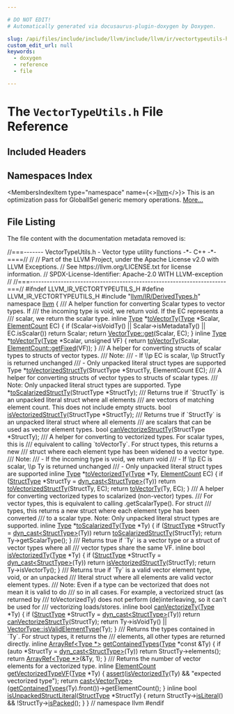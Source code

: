 ```yaml
---

# DO NOT EDIT!
# Automatically generated via docusaurus-plugin-doxygen by Doxygen.

slug: /api/files/include/include/llvm/include/llvm/ir/vectortypeutils-h
custom_edit_url: null
keywords:
  - doxygen
  - reference
  - file

---
```





# The `VectorTypeUtils.h` File Reference

<DoxygenPage pluginConfig={pluginConfig}>



## Included Headers

<IncludesList>
<IncludesListItem
  filePath="llvm/IR/DerivedTypes.h"
  permalink="/docs/api/files/include/include/llvm/include/llvm/ir/derivedtypes-h"
  isLocal="true" />
</IncludesList>

## Namespaces Index

<MembersIndex>

<MembersIndexItem
  type="namespace"
  name={<><a href="/docs/api/namespaces/llvm">llvm</a></>}>
This is an optimization pass for GlobalISel generic memory operations. <a href="/docs/api/namespaces/llvm/#details">More...</a>
</MembersIndexItem>

</MembersIndex>


## File Listing

The file content with the documentation metadata removed is:

<ProgramListing>

<Link id="l00001" /><CodeLine lineNumber="1"><span class="doxyHighlightComment">//===------- VectorTypeUtils.h - Vector type utility functions -&#42;- C++ -&#42;-====//</span></CodeLine>
<Link id="l00002" /><CodeLine lineNumber="2"><span class="doxyHighlightComment">//</span></CodeLine>
<Link id="l00003" /><CodeLine lineNumber="3"><span class="doxyHighlightComment">// Part of the LLVM Project, under the Apache License v2.0 with LLVM Exceptions.</span></CodeLine>
<Link id="l00004" /><CodeLine lineNumber="4"><span class="doxyHighlightComment">// See https://llvm.org/LICENSE.txt for license information.</span></CodeLine>
<Link id="l00005" /><CodeLine lineNumber="5"><span class="doxyHighlightComment">// SPDX-License-Identifier: Apache-2.0 WITH LLVM-exception</span></CodeLine>
<Link id="l00006" /><CodeLine lineNumber="6"><span class="doxyHighlightComment">//</span></CodeLine>
<Link id="l00007" /><CodeLine lineNumber="7"><span class="doxyHighlightComment">//===----------------------------------------------------------------------===//</span></CodeLine>
<Link id="l00008" /><CodeLine lineNumber="8"></CodeLine>
<Link id="l00009" /><CodeLine lineNumber="9"><span class="doxyHighlightPreprocessor">#ifndef LLVM&#95;IR&#95;VECTORTYPEUTILS&#95;H</span></CodeLine>
<Link id="l00010" /><CodeLine lineNumber="10"><span class="doxyHighlightPreprocessor">#define LLVM&#95;IR&#95;VECTORTYPEUTILS&#95;H</span></CodeLine>
<Link id="l00011" /><CodeLine lineNumber="11"></CodeLine>
<Link id="l00012" /><CodeLine lineNumber="12"><span class="doxyHighlightPreprocessor">#include &quot;<a href="/docs/api/files/include/include/llvm/include/llvm/ir/derivedtypes-h">llvm/IR/DerivedTypes.h</a>&quot;</span></CodeLine>
<Link id="l00013" /><CodeLine lineNumber="13"></CodeLine>
<Link id="l00014" /><CodeLine lineNumber="14"><span class="doxyHighlightKeyword">namespace </span><span class="doxyHighlight"><a href="/docs/api/namespaces/llvm">llvm</a> &#123;</span></CodeLine>
<Link id="l00015" /><CodeLine lineNumber="15"></CodeLine>
<Link id="l00016" /><CodeLine lineNumber="16"><span class="doxyHighlightComment">/// A helper function for converting Scalar types to vector types. If</span></CodeLine>
<Link id="l00017" /><CodeLine lineNumber="17"><span class="doxyHighlightComment">/// the incoming type is void, we return void. If the EC represents a</span></CodeLine>
<Link id="l00018" /><CodeLine lineNumber="18"><span class="doxyHighlightComment">/// scalar, we return the scalar type.</span></CodeLine>
<Link id="l00019" /><CodeLine lineNumber="19" lineLink="/docs/api/namespaces/llvm/#ae5262cc0e3a55bc74891cb8751d3b188"><span class="doxyHighlightKeyword">inline</span><span class="doxyHighlight"> <a href="/docs/api/classes/llvm/type">Type</a> &#42;<a href="/docs/api/namespaces/llvm/#ae5262cc0e3a55bc74891cb8751d3b188">toVectorTy</a>(<a href="/docs/api/classes/llvm/type">Type</a> &#42;Scalar, <a href="/docs/api/classes/llvm/elementcount">ElementCount</a> EC) &#123;</span></CodeLine>
<Link id="l00020" /><CodeLine lineNumber="20"><span class="doxyHighlight">  </span><span class="doxyHighlightKeywordFlow">if</span><span class="doxyHighlight"> (Scalar-&gt;isVoidTy() || Scalar-&gt;isMetadataTy() || EC.isScalar())</span></CodeLine>
<Link id="l00021" /><CodeLine lineNumber="21"><span class="doxyHighlight">    </span><span class="doxyHighlightKeywordFlow">return</span><span class="doxyHighlight"> Scalar;</span></CodeLine>
<Link id="l00022" /><CodeLine lineNumber="22"><span class="doxyHighlight">  </span><span class="doxyHighlightKeywordFlow">return</span><span class="doxyHighlight"> <a href="/docs/api/classes/llvm/vectortype/#a861be1e2092622462053c6d31dddbfd5">VectorType::get</a>(Scalar, EC);</span></CodeLine>
<Link id="l00023" /><CodeLine lineNumber="23"><span class="doxyHighlight">&#125;</span></CodeLine>
<Link id="l00024" /><CodeLine lineNumber="24"></CodeLine>
<Link id="l00025" /><CodeLine lineNumber="25" lineLink="/docs/api/namespaces/llvm/#a998af925aaf7778f8971a7ac616faefd"><span class="doxyHighlightKeyword">inline</span><span class="doxyHighlight"> <a href="/docs/api/classes/llvm/type">Type</a> &#42;<a href="/docs/api/namespaces/llvm/#ae5262cc0e3a55bc74891cb8751d3b188">toVectorTy</a>(<a href="/docs/api/classes/llvm/type">Type</a> &#42;Scalar, </span><span class="doxyHighlightKeywordType">unsigned</span><span class="doxyHighlight"> VF) &#123;</span></CodeLine>
<Link id="l00026" /><CodeLine lineNumber="26"><span class="doxyHighlight">  </span><span class="doxyHighlightKeywordFlow">return</span><span class="doxyHighlight"> <a href="/docs/api/namespaces/llvm/#ae5262cc0e3a55bc74891cb8751d3b188">toVectorTy</a>(Scalar, <a href="/docs/api/classes/llvm/elementcount/#a584cb8dfa0090b33a969c4dda27337f6">ElementCount::getFixed</a>(VF));</span></CodeLine>
<Link id="l00027" /><CodeLine lineNumber="27"><span class="doxyHighlight">&#125;</span></CodeLine>
<Link id="l00028" /><CodeLine lineNumber="28"></CodeLine>
<Link id="l00029" /><CodeLine lineNumber="29"><span class="doxyHighlightComment">/// A helper for converting structs of scalar types to structs of vector types.</span></CodeLine>
<Link id="l00030" /><CodeLine lineNumber="30"><span class="doxyHighlightComment">/// Note:</span></CodeLine>
<Link id="l00031" /><CodeLine lineNumber="31"><span class="doxyHighlightComment">///   - If \\p EC is scalar, \\p StructTy is returned unchanged</span></CodeLine>
<Link id="l00032" /><CodeLine lineNumber="32"><span class="doxyHighlightComment">///   - Only unpacked literal struct types are supported</span></CodeLine>
<Link id="l00033" /><CodeLine lineNumber="33"><span class="doxyHighlight">Type &#42;<a href="/docs/api/namespaces/llvm/#a77e211e8fb596ed21bb29f80aeacc211">toVectorizedStructTy</a>(StructType &#42;StructTy, ElementCount EC);</span></CodeLine>
<Link id="l00034" /><CodeLine lineNumber="34"></CodeLine>
<Link id="l00035" /><CodeLine lineNumber="35"><span class="doxyHighlightComment">/// A helper for converting structs of vector types to structs of scalar types.</span></CodeLine>
<Link id="l00036" /><CodeLine lineNumber="36"><span class="doxyHighlightComment">/// Note: Only unpacked literal struct types are supported.</span></CodeLine>
<Link id="l00037" /><CodeLine lineNumber="37"><span class="doxyHighlight">Type &#42;<a href="/docs/api/namespaces/llvm/#af3d7a362fea3dd362c790529f2afcbfa">toScalarizedStructTy</a>(StructType &#42;StructTy);</span></CodeLine>
<Link id="l00038" /><CodeLine lineNumber="38"></CodeLine>
<Link id="l00039" /><CodeLine lineNumber="39"><span class="doxyHighlightComment">/// Returns true if &#96;StructTy&#96; is an unpacked literal struct where all elements</span></CodeLine>
<Link id="l00040" /><CodeLine lineNumber="40"><span class="doxyHighlightComment">/// are vectors of matching element count. This does not include empty structs.</span></CodeLine>
<Link id="l00041" /><CodeLine lineNumber="41"><span class="doxyHighlightKeywordType">bool</span><span class="doxyHighlight"> <a href="/docs/api/namespaces/llvm/#af917412cc13ec525beaccfd6d149df70">isVectorizedStructTy</a>(StructType &#42;StructTy);</span></CodeLine>
<Link id="l00042" /><CodeLine lineNumber="42"></CodeLine>
<Link id="l00043" /><CodeLine lineNumber="43"><span class="doxyHighlightComment">/// Returns true if &#96;StructTy&#96; is an unpacked literal struct where all elements</span></CodeLine>
<Link id="l00044" /><CodeLine lineNumber="44"><span class="doxyHighlightComment">/// are scalars that can be used as vector element types.</span></CodeLine>
<Link id="l00045" /><CodeLine lineNumber="45"><span class="doxyHighlightKeywordType">bool</span><span class="doxyHighlight"> <a href="/docs/api/namespaces/llvm/#a15795bcb48d8b3c37995ae4459f0af7d">canVectorizeStructTy</a>(StructType &#42;StructTy);</span></CodeLine>
<Link id="l00046" /><CodeLine lineNumber="46"></CodeLine>
<Link id="l00047" /><CodeLine lineNumber="47"><span class="doxyHighlightComment">/// A helper for converting to vectorized types. For scalar types, this is</span></CodeLine>
<Link id="l00048" /><CodeLine lineNumber="48"><span class="doxyHighlightComment">/// equivalent to calling &#96;toVectorTy&#96;. For struct types, this returns a new</span></CodeLine>
<Link id="l00049" /><CodeLine lineNumber="49"><span class="doxyHighlightComment">/// struct where each element type has been widened to a vector type.</span></CodeLine>
<Link id="l00050" /><CodeLine lineNumber="50"><span class="doxyHighlightComment">/// Note:</span></CodeLine>
<Link id="l00051" /><CodeLine lineNumber="51"><span class="doxyHighlightComment">///   - If the incoming type is void, we return void</span></CodeLine>
<Link id="l00052" /><CodeLine lineNumber="52"><span class="doxyHighlightComment">///   - If \\p EC is scalar, \\p Ty is returned unchanged</span></CodeLine>
<Link id="l00053" /><CodeLine lineNumber="53"><span class="doxyHighlightComment">///   - Only unpacked literal struct types are supported</span></CodeLine>
<Link id="l00054" /><CodeLine lineNumber="54" lineLink="/docs/api/namespaces/llvm/#a88a03ab08f38a4de18c6fd653af33b80"><span class="doxyHighlightKeyword">inline</span><span class="doxyHighlight"> <a href="/docs/api/classes/llvm/type">Type</a> &#42;<a href="/docs/api/namespaces/llvm/#a88a03ab08f38a4de18c6fd653af33b80">toVectorizedTy</a>(<a href="/docs/api/classes/llvm/type">Type</a> &#42;Ty, <a href="/docs/api/classes/llvm/elementcount">ElementCount</a> EC) &#123;</span></CodeLine>
<Link id="l00055" /><CodeLine lineNumber="55"><span class="doxyHighlight">  </span><span class="doxyHighlightKeywordFlow">if</span><span class="doxyHighlight"> (<a href="/docs/api/classes/llvm/structtype">StructType</a> &#42;StructTy = <a href="/docs/api/namespaces/llvm/#a22eeee01734061ac1b31ccd994c49eef">dyn&#95;cast&lt;StructType&gt;</a>(Ty))</span></CodeLine>
<Link id="l00056" /><CodeLine lineNumber="56"><span class="doxyHighlight">    </span><span class="doxyHighlightKeywordFlow">return</span><span class="doxyHighlight"> <a href="/docs/api/namespaces/llvm/#a77e211e8fb596ed21bb29f80aeacc211">toVectorizedStructTy</a>(StructTy, EC);</span></CodeLine>
<Link id="l00057" /><CodeLine lineNumber="57"><span class="doxyHighlight">  </span><span class="doxyHighlightKeywordFlow">return</span><span class="doxyHighlight"> <a href="/docs/api/namespaces/llvm/#ae5262cc0e3a55bc74891cb8751d3b188">toVectorTy</a>(Ty, EC);</span></CodeLine>
<Link id="l00058" /><CodeLine lineNumber="58"><span class="doxyHighlight">&#125;</span></CodeLine>
<Link id="l00059" /><CodeLine lineNumber="59"></CodeLine>
<Link id="l00060" /><CodeLine lineNumber="60"><span class="doxyHighlightComment">/// A helper for converting vectorized types to scalarized (non-vector) types.</span></CodeLine>
<Link id="l00061" /><CodeLine lineNumber="61"><span class="doxyHighlightComment">/// For vector types, this is equivalent to calling .getScalarType(). For struct</span></CodeLine>
<Link id="l00062" /><CodeLine lineNumber="62"><span class="doxyHighlightComment">/// types, this returns a new struct where each element type has been converted</span></CodeLine>
<Link id="l00063" /><CodeLine lineNumber="63"><span class="doxyHighlightComment">/// to a scalar type. Note: Only unpacked literal struct types are supported.</span></CodeLine>
<Link id="l00064" /><CodeLine lineNumber="64" lineLink="/docs/api/namespaces/llvm/#a2267da61b22dd826078e409fbb63cb42"><span class="doxyHighlightKeyword">inline</span><span class="doxyHighlight"> <a href="/docs/api/classes/llvm/type">Type</a> &#42;<a href="/docs/api/namespaces/llvm/#a2267da61b22dd826078e409fbb63cb42">toScalarizedTy</a>(<a href="/docs/api/classes/llvm/type">Type</a> &#42;Ty) &#123;</span></CodeLine>
<Link id="l00065" /><CodeLine lineNumber="65"><span class="doxyHighlight">  </span><span class="doxyHighlightKeywordFlow">if</span><span class="doxyHighlight"> (<a href="/docs/api/classes/llvm/structtype">StructType</a> &#42;StructTy = <a href="/docs/api/namespaces/llvm/#a22eeee01734061ac1b31ccd994c49eef">dyn&#95;cast&lt;StructType&gt;</a>(Ty))</span></CodeLine>
<Link id="l00066" /><CodeLine lineNumber="66"><span class="doxyHighlight">    </span><span class="doxyHighlightKeywordFlow">return</span><span class="doxyHighlight"> <a href="/docs/api/namespaces/llvm/#af3d7a362fea3dd362c790529f2afcbfa">toScalarizedStructTy</a>(StructTy);</span></CodeLine>
<Link id="l00067" /><CodeLine lineNumber="67"><span class="doxyHighlight">  </span><span class="doxyHighlightKeywordFlow">return</span><span class="doxyHighlight"> Ty-&gt;getScalarType();</span></CodeLine>
<Link id="l00068" /><CodeLine lineNumber="68"><span class="doxyHighlight">&#125;</span></CodeLine>
<Link id="l00069" /><CodeLine lineNumber="69"></CodeLine>
<Link id="l00070" /><CodeLine lineNumber="70"><span class="doxyHighlightComment">/// Returns true if &#96;Ty&#96; is a vector type or a struct of vector types where all</span></CodeLine>
<Link id="l00071" /><CodeLine lineNumber="71"><span class="doxyHighlightComment">/// vector types share the same VF.</span></CodeLine>
<Link id="l00072" /><CodeLine lineNumber="72" lineLink="/docs/api/namespaces/llvm/#a3f2fa2581fd1c97422924fb764751e6a"><span class="doxyHighlightKeyword">inline</span><span class="doxyHighlight"> </span><span class="doxyHighlightKeywordType">bool</span><span class="doxyHighlight"> <a href="/docs/api/namespaces/llvm/#a3f2fa2581fd1c97422924fb764751e6a">isVectorizedTy</a>(<a href="/docs/api/classes/llvm/type">Type</a> &#42;Ty) &#123;</span></CodeLine>
<Link id="l00073" /><CodeLine lineNumber="73"><span class="doxyHighlight">  </span><span class="doxyHighlightKeywordFlow">if</span><span class="doxyHighlight"> (<a href="/docs/api/classes/llvm/structtype">StructType</a> &#42;StructTy = <a href="/docs/api/namespaces/llvm/#a22eeee01734061ac1b31ccd994c49eef">dyn&#95;cast&lt;StructType&gt;</a>(Ty))</span></CodeLine>
<Link id="l00074" /><CodeLine lineNumber="74"><span class="doxyHighlight">    </span><span class="doxyHighlightKeywordFlow">return</span><span class="doxyHighlight"> <a href="/docs/api/namespaces/llvm/#af917412cc13ec525beaccfd6d149df70">isVectorizedStructTy</a>(StructTy);</span></CodeLine>
<Link id="l00075" /><CodeLine lineNumber="75"><span class="doxyHighlight">  </span><span class="doxyHighlightKeywordFlow">return</span><span class="doxyHighlight"> Ty-&gt;isVectorTy();</span></CodeLine>
<Link id="l00076" /><CodeLine lineNumber="76"><span class="doxyHighlight">&#125;</span></CodeLine>
<Link id="l00077" /><CodeLine lineNumber="77"></CodeLine>
<Link id="l00078" /><CodeLine lineNumber="78"><span class="doxyHighlightComment">/// Returns true if &#96;Ty&#96; is a valid vector element type, void, or an unpacked</span></CodeLine>
<Link id="l00079" /><CodeLine lineNumber="79"><span class="doxyHighlightComment">/// literal struct where all elements are valid vector element types.</span></CodeLine>
<Link id="l00080" /><CodeLine lineNumber="80"><span class="doxyHighlightComment">/// Note: Even if a type can be vectorized that does not mean it is valid to do</span></CodeLine>
<Link id="l00081" /><CodeLine lineNumber="81"><span class="doxyHighlightComment">/// so in all cases. For example, a vectorized struct (as returned by</span></CodeLine>
<Link id="l00082" /><CodeLine lineNumber="82"><span class="doxyHighlightComment">/// toVectorizedTy) does not perform (de)interleaving, so it can&#39;t be used for</span></CodeLine>
<Link id="l00083" /><CodeLine lineNumber="83"><span class="doxyHighlightComment">/// vectorizing loads/stores.</span></CodeLine>
<Link id="l00084" /><CodeLine lineNumber="84" lineLink="/docs/api/namespaces/llvm/#aa04ec8bb885944a774a1e7e244581046"><span class="doxyHighlightKeyword">inline</span><span class="doxyHighlight"> </span><span class="doxyHighlightKeywordType">bool</span><span class="doxyHighlight"> <a href="/docs/api/namespaces/llvm/#aa04ec8bb885944a774a1e7e244581046">canVectorizeTy</a>(<a href="/docs/api/classes/llvm/type">Type</a> &#42;Ty) &#123;</span></CodeLine>
<Link id="l00085" /><CodeLine lineNumber="85"><span class="doxyHighlight">  </span><span class="doxyHighlightKeywordFlow">if</span><span class="doxyHighlight"> (<a href="/docs/api/classes/llvm/structtype">StructType</a> &#42;StructTy = <a href="/docs/api/namespaces/llvm/#a22eeee01734061ac1b31ccd994c49eef">dyn&#95;cast&lt;StructType&gt;</a>(Ty))</span></CodeLine>
<Link id="l00086" /><CodeLine lineNumber="86"><span class="doxyHighlight">    </span><span class="doxyHighlightKeywordFlow">return</span><span class="doxyHighlight"> <a href="/docs/api/namespaces/llvm/#a15795bcb48d8b3c37995ae4459f0af7d">canVectorizeStructTy</a>(StructTy);</span></CodeLine>
<Link id="l00087" /><CodeLine lineNumber="87"><span class="doxyHighlight">  </span><span class="doxyHighlightKeywordFlow">return</span><span class="doxyHighlight"> Ty-&gt;isVoidTy() || <a href="/docs/api/classes/llvm/vectortype/#aa6a2194fc011669faabe43322d7c6c5f">VectorType::isValidElementType</a>(Ty);</span></CodeLine>
<Link id="l00088" /><CodeLine lineNumber="88"><span class="doxyHighlight">&#125;</span></CodeLine>
<Link id="l00089" /><CodeLine lineNumber="89"></CodeLine>
<Link id="l00090" /><CodeLine lineNumber="90"><span class="doxyHighlightComment">/// Returns the types contained in &#96;Ty&#96;. For struct types, it returns the</span></CodeLine>
<Link id="l00091" /><CodeLine lineNumber="91"><span class="doxyHighlightComment">/// elements, all other types are returned directly.</span></CodeLine>
<Link id="l00092" /><CodeLine lineNumber="92" lineLink="/docs/api/namespaces/llvm/#ad481eeaefb613122480457f521fa42a8"><span class="doxyHighlightKeyword">inline</span><span class="doxyHighlight"> <a href="/docs/api/classes/llvm/arrayref">ArrayRef&lt;Type &#42;&gt;</a> <a href="/docs/api/namespaces/llvm/#ad481eeaefb613122480457f521fa42a8">getContainedTypes</a>(<a href="/docs/api/classes/llvm/type">Type</a> &#42;</span><span class="doxyHighlightKeyword">const</span><span class="doxyHighlight"> &amp;Ty) &#123;</span></CodeLine>
<Link id="l00093" /><CodeLine lineNumber="93"><span class="doxyHighlight">  </span><span class="doxyHighlightKeywordFlow">if</span><span class="doxyHighlight"> (</span><span class="doxyHighlightKeyword">auto</span><span class="doxyHighlight"> &#42;StructTy = <a href="/docs/api/namespaces/llvm/#a22eeee01734061ac1b31ccd994c49eef">dyn&#95;cast&lt;StructType&gt;</a>(Ty))</span></CodeLine>
<Link id="l00094" /><CodeLine lineNumber="94"><span class="doxyHighlight">    </span><span class="doxyHighlightKeywordFlow">return</span><span class="doxyHighlight"> StructTy-&gt;elements();</span></CodeLine>
<Link id="l00095" /><CodeLine lineNumber="95"><span class="doxyHighlight">  </span><span class="doxyHighlightKeywordFlow">return</span><span class="doxyHighlight"> <a href="/docs/api/namespaces/llvm/#ab9c6b351507d3c0730f4290919d43a12">ArrayRef&lt;Type &#42;&gt;</a>(&amp;Ty, 1);</span></CodeLine>
<Link id="l00096" /><CodeLine lineNumber="96"><span class="doxyHighlight">&#125;</span></CodeLine>
<Link id="l00097" /><CodeLine lineNumber="97"></CodeLine>
<Link id="l00098" /><CodeLine lineNumber="98"><span class="doxyHighlightComment">/// Returns the number of vector elements for a vectorized type.</span></CodeLine>
<Link id="l00099" /><CodeLine lineNumber="99" lineLink="/docs/api/namespaces/llvm/#a748a22634905537d7c4c232fb51e680a"><span class="doxyHighlightKeyword">inline</span><span class="doxyHighlight"> <a href="/docs/api/classes/llvm/elementcount">ElementCount</a> <a href="/docs/api/namespaces/llvm/#a748a22634905537d7c4c232fb51e680a">getVectorizedTypeVF</a>(<a href="/docs/api/classes/llvm/type">Type</a> &#42;Ty) &#123;</span></CodeLine>
<Link id="l00100" /><CodeLine lineNumber="100"><span class="doxyHighlight">  <a href="/docs/api/files/lib/lib/target/lib/target/amdgpu/silowercontrolflow-cpp/#a4868c5d81c5ccc98c47aeab6244346a0">assert</a>(<a href="/docs/api/namespaces/llvm/#a3f2fa2581fd1c97422924fb764751e6a">isVectorizedTy</a>(Ty) &amp;&amp; </span><span class="doxyHighlightStringLiteral">&quot;expected vectorized type&quot;</span><span class="doxyHighlight">);</span></CodeLine>
<Link id="l00101" /><CodeLine lineNumber="101"><span class="doxyHighlight">  </span><span class="doxyHighlightKeywordFlow">return</span><span class="doxyHighlight"> <a href="/docs/api/namespaces/llvm/#ac4fc845f5ed92de63cd4474f128f5fc5">cast&lt;VectorType&gt;</a>(<a href="/docs/api/namespaces/llvm/#ad481eeaefb613122480457f521fa42a8">getContainedTypes</a>(Ty).front())-&gt;getElementCount();</span></CodeLine>
<Link id="l00102" /><CodeLine lineNumber="102"><span class="doxyHighlight">&#125;</span></CodeLine>
<Link id="l00103" /><CodeLine lineNumber="103"></CodeLine>
<Link id="l00104" /><CodeLine lineNumber="104" lineLink="/docs/api/namespaces/llvm/#a28db78be8569f9cabe49007baf76cff2"><span class="doxyHighlightKeyword">inline</span><span class="doxyHighlight"> </span><span class="doxyHighlightKeywordType">bool</span><span class="doxyHighlight"> <a href="/docs/api/namespaces/llvm/#a28db78be8569f9cabe49007baf76cff2">isUnpackedStructLiteral</a>(<a href="/docs/api/classes/llvm/structtype">StructType</a> &#42;StructTy) &#123;</span></CodeLine>
<Link id="l00105" /><CodeLine lineNumber="105"><span class="doxyHighlight">  </span><span class="doxyHighlightKeywordFlow">return</span><span class="doxyHighlight"> StructTy-&gt;<a href="/docs/api/classes/llvm/structtype/#ac96253748333192d7c1c05079d7d5446">isLiteral</a>() &amp;&amp; !StructTy-&gt;<a href="/docs/api/classes/llvm/structtype/#a84b61ef997688651dd4e06cb7567cfed">isPacked</a>();</span></CodeLine>
<Link id="l00106" /><CodeLine lineNumber="106"><span class="doxyHighlight">&#125;</span></CodeLine>
<Link id="l00107" /><CodeLine lineNumber="107"></CodeLine>
<Link id="l00108" /><CodeLine lineNumber="108"><span class="doxyHighlight">&#125; </span><span class="doxyHighlightComment">// namespace llvm</span></CodeLine>
<Link id="l00109" /><CodeLine lineNumber="109"></CodeLine>
<Link id="l00110" /><CodeLine lineNumber="110"><span class="doxyHighlightPreprocessor">#endif</span></CodeLine>

</ProgramListing>


</DoxygenPage>
